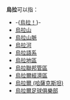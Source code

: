 {{NoteTA
|G1 = 烏拉
|G2 = Ural
|G3 =
|T=zh-tw:烏拉; zh-hans:乌拉尔; zh-hk:烏拉爾;
|1=zh-tw:烏拉; zh-hans:乌拉尔; zh-hk:烏拉爾;
}}

'''烏拉'''可以指：

* -{[[烏拉！|烏拉！]]}-
* [[烏拉山|烏拉山]]
* [[烏拉山脈|烏拉山脈]]
* [[烏拉河|烏拉河]]
* [[烏拉語系|烏拉語系]]
* [[烏拉地區|烏拉地區]]
* [[烏拉聯邦管區|烏拉聯邦管區]]
* [[烏拉爾經濟區|烏拉爾經濟區]]
* [[烏拉爾_(哈薩克斯坦)|烏拉爾 (哈薩克斯坦)]]
* [[烏拉爾足球俱樂部|烏拉爾足球俱樂部]]

{{消歧义|cat=三字地名消歧义|U}}